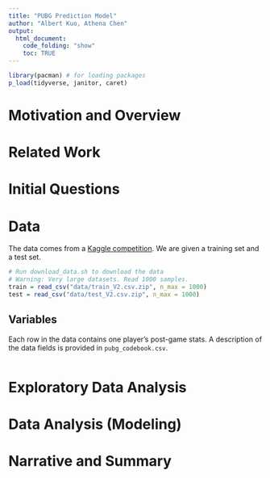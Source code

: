 ```yaml
---
title: "PUBG Prediction Model"
author: "Albert Kuo, Athena Chen"
output: 
  html_document:
    code_folding: "show"
    toc: TRUE
---
```


```r
library(pacman) # for loading packages
p_load(tidyverse, janitor, caret)
```

# Motivation and Overview

# Related Work

# Initial Questions

# Data

The data comes from a [Kaggle competition](https://www.kaggle.com/c/pubg-finish-placement-prediction). We are given a training set and a test set.

```r
# Run download_data.sh to download the data
# Warning: Very large datasets. Read 1000 samples.
train = read_csv("data/train_V2.csv.zip", n_max = 1000)
test = read_csv("data/test_V2.csv.zip", n_max = 1000)
```

## Variables

Each row in the data contains one player's post-game stats. A description of the data fields is provided in `pubg_codebook.csv`. 

```r

```


# Exploratory Data Analysis

# Data Analysis (Modeling)

# Narrative and Summary
